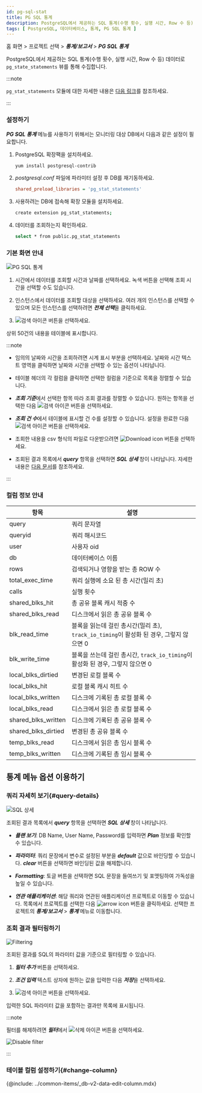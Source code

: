 ```yaml
---
id: pg-sql-stat
title: PG SQL 통계
description: PostgreSQL에서 제공하는 SQL 통계(수행 횟수, 실행 시간, Row 수 등) 데이터로 pg_state_statements 뷰를 통해 수집합니다.
tags: [ PostgreSQL, 데이터베이스, 통계, PG SQL 통계 ]
---
```


홈 화면 > 프로젝트 선택 > ***통계/보고서*** > ***PG SQL 통계***

PostgreSQL에서 제공하는 SQL 통계(수행 횟수, 실행 시간, Row 수 등) 데이터로 `pg_state_statements` 뷰를 통해 수집합니다.

:::note

`pg_stat_statements` 모듈에 대한 자세한 내용은 [다음 링크](https://www.postgresql.org/docs/current/pgstatstatements.html)를 참조하세요.

:::

### 설정하기

***PG SQL 통계*** 메뉴를 사용하기 위해서는 모니터링 대상 DB에서 다음과 같은 설정이 필요합니다.

1. PostgreSQL 확장팩을 설치하세요.

    ```bash
    yum install postgresql-contrib
    ```

1. *postgresql.conf* 파일에 파라미터 설정 후 DB를 재기동하세요.

    ```ini title='postgresql.conf'
    shared_preload_libraries = 'pg_stat_statements'
    ```

1. 사용하려는 DB에 접속해 확장 모듈을 설치하세요.

    ```bash
    create extension pg_stat_statements;
    ```

1. 데이터를 조회하는지 확인하세요.

    ```bash
    select * from public.pg_stat_statements
    ```

### 기본 화면 안내

![PG SQL 통계](/img/db-pg-sql-stat.png)

1. 시간에서 데이터를 조회할 시간과 날짜를 선택하세요. 녹색 버튼을 선택해 조회 시간을 선택할 수도 있습니다.

1. 인스턴스에서 데이터를 조회할 대상을 선택하세요. 여러 개의 인스턴스를 선택할 수 있으며 모든 인스턴스를 선택하려면 ***전체 선택***을 클릭하세요.

1. ![검색 아이콘](/img/ico-btn-search.png) 버튼을 선택하세요.

상위 50건의 내용을 테이블에 표시합니다.

:::note

* 임의의 날짜와 시간을 조회하려면 시계 표시 부분을 선택하세요. 날짜와 시간 텍스트 영역을 클릭하면 날짜와 시간을 선택할 수 있는 옵션이 나타납니다.

* 테이블 헤더의 각 컬럼을 클릭하면 선택한 컬럼을 기준으로 목록을 정렬할 수 있습니다.

* ***조회 기준***에서 선택한 항목 따라 조회 결과를 정렬할 수 있습니다. 원하는 항목을 선택한 다음 ![검색 아이콘](/img/ico-btn-search.png) 버튼을 선택하세요. 

* ***조회 건 수***에서 테이블에 표시할 건 수를 설정할 수 있습니다. 설정을 완료한 다음 ![검색 아이콘](/img/ico-btn-search.png) 버튼을 선택하세요. 

* 조회한 내용을 csv 형식의 파일로 다운받으려면 ![Download icon](/img/ico-download.svg) 버튼을 선택하세요.

* 조회된 결과 목록에서 ***query*** 항목을 선택하면 ***SQL 상세*** 창이 나타납니다. 자세한 내용은 [다음 문서](#query-details)를 참조하세요.

:::

### 컬럼 정보 안내

| 항목 | 설명 |
| -- | -- |
| query | 쿼리 문자열 |
| queryid | 쿼리 해시코드 |
| user | 사용자 oid |
| db | 데이터베이스 이름 |
| rows | 검색되거나 영향을 받는 총 ROW 수 |
| total_exec_time | 쿼리 실행에 소요 된 총 시간(밀리 초) |
| calls | 실행 횟수 |
| shared_blks_hit | 총 공유 블록 캐시 적중 수 |
| shared_blks_read | 디스크에서 읽은 총 공유 블록 수 |
| blk_read_time | 블록을 읽는데 걸린 총시간(밀리 초), `track_io_timing`이 활성화 된 경우, 그렇지 않으면 0 |
| blk_write_time | 블록을 쓰는데 걸린 총시간, `track_io_timing`이 활성화 된 경우, 그렇지 않으면 0 |
| local_blks_dirtied | 변경된 로컬 블록 수 |
| local_blks_hit | 로컬 블록 캐시 히트 수 |
| local_blks_written | 디스크에 기록된 총 로컬 블록 수 |
| local_blks_read | 디스크에서 읽은 총 로컬 블록 수 |
| shared_blks_written | 디스크에 기록된 총 공유 블록 수 |
| shared_blks_dirtied | 변경된 총 공유 블록 수 |
| temp_blks_read | 디스크에서 읽은 총 임시 블록 수 |
| temp_blks_written | 디스크에 기록된 총 임시 블록 수 |


## 통계 메뉴 옵션 이용하기

### 쿼리 자세히 보기{#query-details}

![SQL 상세](/img/db-pg-sql-stat-sql-details.png)

조회된 결과 목록에서 ***query*** 항목을 선택하면 ***SQL 상세*** 창이 나타납니다. 

* ***플랜 보기***: DB Name, User Name, Password를 입력하면 ***Plan*** 정보를 확인할 수 있습니다.

* ***파라미터***: 쿼리 문장에서 변수로 설정된 부분을 ***default*** 값으로 바인딩할 수 있습니다. ***clear*** 버튼을 선택하면 바인딩된 값을 해제합니다.

* ***Formatting***: 토글 버튼을 선택하면 SQL 문장을 들여쓰기 및 포맷팅하여 가독성을 높일 수 있습니다.

* ***연관 애플리케이션***: 해당 쿼리와 연관된 애플리케이션 프로젝트로 이동할 수 있습니다. 목록에서 프로젝트를 선택한 다음 ![arrow icon](/img/ic-arrow-right.svg) 버튼을 클릭하세요. 선택한 프로젝트의 ***통계/보고서*** > ***통계*** 메뉴로 이동합니다.

### 조회 결과 필터링하기

![Filtering](/img/db-sql-stat-add-filter.png)

조회된 결과를 SQL의 파라미터 값을 기준으로 필터링할 수 있습니다.

1. ***필터 추가*** 버튼을 선택하세요. 

1. ***조건 입력*** 텍스트 상자에 원하는 값을 입력한 다음 ***저장***을 선택하세요. 

1. ![검색 아이콘](/img/ico-btn-search.png) 버튼을 선택하세요.

입력한 SQL 파라미터 값을 포함하는 결과만 목록에 표시됩니다.

:::note

필터를 해제하려면 ***필터***에서 ![삭제 아이콘](/img/ico-remove-white.svg) 버튼을 선택하세요.

![Disable filter](/img/db-sql-stat-disable-filter.png)

:::

### 테이블 컬럼 설정하기{#change-column}

{@include: ../common-items/_db-v2-data-edit-column.mdx} 